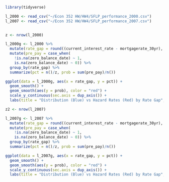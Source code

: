 ```r
library(tidyverse)

l_2000 <- read_csv("~/Econ 352 HW/HW4/SFLP_performance_2000.csv")
l_2007 <- read_csv("~/Econ 352 HW/HW4/SFLP_performance_2007.csv")
  

```
```r
z <- nrow(l_2000)

l_2000g <- l_2000 %>%
  mutate(rate_gap = round((current_interest_rate - mortgagerate_30yr), 1)) %>%
  mutate(pre_pay = case_when(
    !is.na(zero_balance_date) ~ 1,
    is.na(zero_balance_date) ~ 0)) %>%
  group_by(rate_gap) %>%
  summarize(pct = n()/z, prob = sum(pre_pay)/n())

```

```r
ggplot(data = l_2000g, aes(x = rate_gap, y = pct)) +
  geom_smooth() + 
  geom_smooth(aes(y = prob), color = "red") +
  scale_y_continuous(sec.axis = dup_axis()) +
  labs(title = "Distribution (Blue) vs Hazard Rates (Red) by Rate Gap", x = "Rate Gap", y = "Percentage of Loans")

```

```r
z2 <- nrow(l_2007)

l_2007g <- l_2007 %>%
  mutate(rate_gap = round((current_interest_rate - mortgagerate_30yr), 1)) %>%
  mutate(pre_pay = case_when(
    !is.na(zero_balance_date) ~ 1,
    is.na(zero_balance_date) ~ 0)) %>%
  group_by(rate_gap) %>%
  summarize(pct = n()/z, prob = sum(pre_pay)/n())
```

```r
ggplot(data = l_2007g, aes(x = rate_gap, y = pct)) +
  geom_smooth() + 
  geom_smooth(aes(y = prob), color = "red") +
  scale_y_continuous(sec.axis = dup_axis()) +
  labs(title = "Distribution (Blue) vs Hazard Rates (Red) by Rate Gap", x = "Rate Gap", y = "Percentage of Loans")
```

